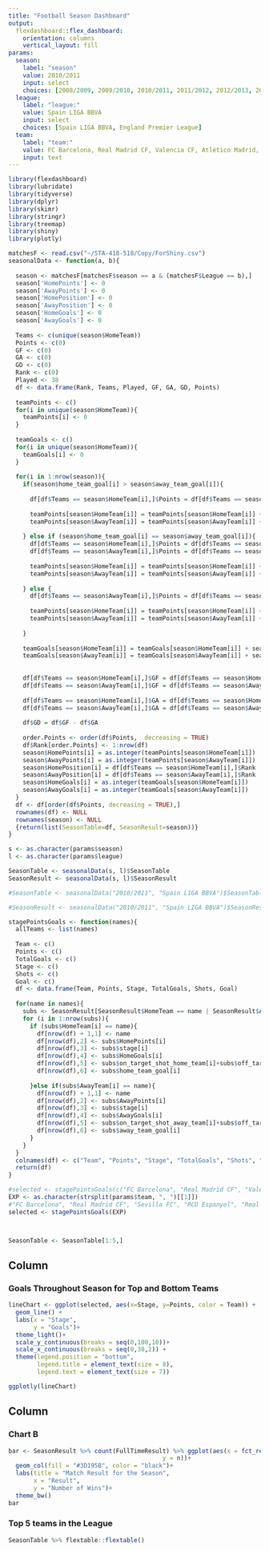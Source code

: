 ---
title: "Football Season Dashboard"
output: 
  flexdashboard::flex_dashboard:
    orientation: columns
    vertical_layout: fill
params:
  season:
    label: "season"
    value: 2010/2011
    input: select
    choices: [2008/2009, 2009/2010, 2010/2011, 2011/2012, 2012/2013, 2013/2014, 2014/2015, 2015/2016]
  league:
    label: "league:"
    value: Spain LIGA BBVA
    input: select
    choices: [Spain LIGA BBVA, England Premier League]
  team:
    label: "team:"
    value: FC Barcelona, Real Madrid CF, Valencia CF, Atlético Madrid, Villarreal CF
    input: text
---

```{r setup, include=FALSE}
library(flexdashboard)
library(lubridate)
library(tidyverse)
library(dplyr)
library(skimr)
library(stringr)
library(treemap)
library(shiny)
library(plotly)
```


```{r}
matchesF <- read.csv("~/STA-418-518/Copy/ForShiny.csv")
seasonalData <- function(a, b){
  
  season <- matchesF[matchesF$season == a & (matchesF$League == b),]
  season['HomePoints'] <- 0
  season['AwayPoints'] <- 0
  season['HomePosition'] <- 0
  season['AwayPosition'] <- 0
  season['HomeGoals'] <- 0
  season['AwayGoals'] <- 0
  
  Teams <- c(unique(season$HomeTeam))
  Points <- c(0)
  GF <- c(0)
  GA <- c(0)
  GD <- c(0)
  Rank <- c(0)
  Played <- 38
  df <- data.frame(Rank, Teams, Played, GF, GA, GD, Points)
  
  teamPoints <- c()
  for(i in unique(season$HomeTeam)){
    teamPoints[i] <- 0
  }
  
  teamGoals <- c()
  for(i in unique(season$HomeTeam)){
    teamGoals[i] <- 0
  }
  
  for(i in 1:nrow(season)){
    if(season$home_team_goal[i] > season$away_team_goal[i]){
      
      df[df$Teams == season$HomeTeam[i],]$Points = df[df$Teams == season$HomeTeam[i],]$Points+3
      
      teamPoints[season$HomeTeam[i]] = teamPoints[season$HomeTeam[i]] + 3
      teamPoints[season$AwayTeam[i]] = teamPoints[season$AwayTeam[i]] + 0
      
    } else if (season$home_team_goal[i] == season$away_team_goal[i]){
      df[df$Teams == season$HomeTeam[i],]$Points = df[df$Teams == season$HomeTeam[i],]$Points+1
      df[df$Teams == season$AwayTeam[i],]$Points = df[df$Teams == season$AwayTeam[i],]$Points+1
      
      teamPoints[season$HomeTeam[i]] = teamPoints[season$HomeTeam[i]] + 1
      teamPoints[season$AwayTeam[i]] = teamPoints[season$AwayTeam[i]] + 1
      
    } else {
      df[df$Teams == season$AwayTeam[i],]$Points = df[df$Teams == season$AwayTeam[i],]$Points+3
      
      teamPoints[season$HomeTeam[i]] = teamPoints[season$HomeTeam[i]] + 0
      teamPoints[season$AwayTeam[i]] = teamPoints[season$AwayTeam[i]] + 3
      
    }
    
    teamGoals[season$HomeTeam[i]] = teamGoals[season$HomeTeam[i]] + season$home_team_goal[i]
    teamGoals[season$AwayTeam[i]] = teamGoals[season$AwayTeam[i]] + season$away_team_goal[i]
    
    
    df[df$Teams == season$HomeTeam[i],]$GF = df[df$Teams == season$HomeTeam[i],]$GF+season$home_team_goal[i]
    df[df$Teams == season$AwayTeam[i],]$GF = df[df$Teams == season$AwayTeam[i],]$GF+season$away_team_goal[i]
    
    df[df$Teams == season$HomeTeam[i],]$GA = df[df$Teams == season$HomeTeam[i],]$GA+season$away_team_goal[i]
    df[df$Teams == season$AwayTeam[i],]$GA = df[df$Teams == season$AwayTeam[i],]$GA+season$home_team_goal[i]
    
    df$GD = df$GF - df$GA
    
    order.Points <- order(df$Points,  decreasing = TRUE)
    df$Rank[order.Points] <- 1:nrow(df)
    season$HomePoints[i] = as.integer(teamPoints[season$HomeTeam[i]])
    season$AwayPoints[i] = as.integer(teamPoints[season$AwayTeam[i]])
    season$HomePosition[i] = df[df$Teams == season$HomeTeam[i],]$Rank
    season$AwayPosition[i] = df[df$Teams == season$AwayTeam[i],]$Rank
    season$HomeGoals[i] = as.integer(teamGoals[season$HomeTeam[i]])
    season$AwayGoals[i] = as.integer(teamGoals[season$AwayTeam[i]])
  }
  df <- df[order(df$Points, decreasing = TRUE),]
  rownames(df) <- NULL
  rownames(season) <- NULL
  {return(list(SeasonTable=df, SeasonResult=season))}
}

s <- as.character(params$season)
l <- as.character(params$league)

SeasonTable <- seasonalData(s, l)$SeasonTable
SeasonResult <- seasonalData(s, l)$SeasonResult

#SeasonTable <- seasonalData("2010/2011", "Spain LIGA BBVA")$SeasonTable

#SeasonResult <- seasonalData("2010/2011", "Spain LIGA BBVA")$SeasonResult

stagePointsGoals <- function(names){
  allTeams <- list(names)
    
  Team <- c()
  Points <- c()
  TotalGoals <- c()
  Stage <- c()
  Shots <- c()
  Goal <- c()
  df <- data.frame(Team, Points, Stage, TotalGoals, Shots, Goal)
  
  for(name in names){
    subs <- SeasonResult[SeasonResult$HomeTeam == name | SeasonResult$AwayTeam == name,]
    for (i in 1:nrow(subs)){
      if (subs$HomeTeam[i] == name){
        df[nrow(df) + 1,1] <- name
        df[nrow(df),2] <- subs$HomePoints[i]
        df[nrow(df),3] <- subs$stage[i]
        df[nrow(df),4] <- subs$HomeGoals[i]
        df[nrow(df),5] <- subs$on_target_shot_home_team[i]+subs$off_target_shot_home_team[i]
        df[nrow(df),6] <- subs$home_team_goal[i]
        
      }else if(subs$AwayTeam[i] == name){
        df[nrow(df) + 1,1] <- name
        df[nrow(df),2] <- subs$AwayPoints[i]
        df[nrow(df),3] <- subs$stage[i]
        df[nrow(df),4] <- subs$AwayGoals[i]
        df[nrow(df),5] <- subs$on_target_shot_away_team[i]+subs$off_target_shot_away_team[i]
        df[nrow(df),6] <- subs$away_team_goal[i]
      }
    }
  }
  colnames(df) <- c("Team", "Points", "Stage", "TotalGoals", "Shots", "Goal")
  return(df)
}

#selected <- stagePointsGoals(c("FC Barcelona", "Real Madrid CF", "Valencia CF", "Villarreal CF", "Atlético Madrid"))
EXP <- as.character(strsplit(params$team, ", ")[[1]])
#"FC Barcelona", "Real Madrid CF", "Sevilla FC", "RCD Espanyol", "Real Sporting de Gijón"
selected <- stagePointsGoals(EXP)



SeasonTable <- SeasonTable[1:5,]
```

Column {data-width=650}
-----------------------------------------------------------------------

### Goals Throughout Season for Top and Bottom Teams

```{r}
lineChart <- ggplot(selected, aes(x=Stage, y=Points, color = Team)) +
  geom_line() +
  labs(x = "Stage",
       y = "Goals")+
  theme_light()+
  scale_y_continuous(breaks = seq(0,100,10))+
  scale_x_continuous(breaks = seq(0,38,2)) +
  theme(legend.position = "bottom",
        legend.title = element_text(size = 8),
        legend.text = element_text(size = 7))

ggplotly(lineChart)
```

Column {data-width=350}
-----------------------------------------------------------------------

### Chart B

```{r}
bar <- SeasonResult %>% count(FullTimeResult) %>% ggplot(aes(x = fct_reorder(FullTimeResult, -n),
                                           y = n))+
  geom_col(fill = "#3D195B", color = "black")+
  labs(title = "Match Result for the Season",
       x = "Result",
       y = "Number of Wins")+
  theme_bw()
bar
```

### Top 5 teams in the League

```{r}
SeasonTable %>% flextable::flextable()
```

